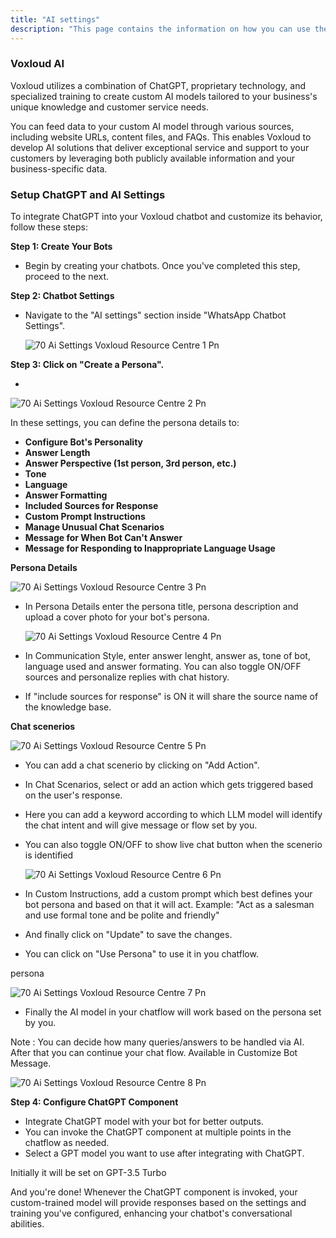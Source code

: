 ```yaml
---
title: "AI settings"
description: "This page contains the information on how you can use the  Voxloud AI to enhance your chatbot capabilities."
---
```


### Voxloud AI

Voxloud utilizes a combination of ChatGPT, proprietary technology, and specialized training to create custom AI models tailored to your business's unique knowledge and customer service needs.

You can feed data to your custom AI model through various sources, including website URLs, content files, and FAQs. This enables  Voxloud to develop AI solutions that deliver exceptional service and support to your customers by leveraging both publicly available information and your business-specific data.

### **Setup ChatGPT and AI Settings**

To integrate ChatGPT into your  Voxloud chatbot and customize its behavior, follow these steps:

**Step 1: Create Your Bots**

- Begin by creating your chatbots. Once you've completed this step, proceed to the next.

**Step 2: Chatbot Settings**

- Navigate to the "AI settings" section inside "WhatsApp Chatbot Settings".

  ![70 Ai Settings  Voxloud Resource Centre 1 Pn](/images/how-botpenguin-works/telegram-ai-setting/70.ai_settings__Voxloud_resource_centre-1.png)

**Step 3: Click on "Create a Persona".**

- 

![70 Ai Settings  Voxloud Resource Centre 2 Pn](/images/how-botpenguin-works/telegram-ai-setting/70.ai_settings__Voxloud_resource_centre-2.png)

In these settings, you can define the persona details to:

- **Configure Bot's Personality**
- **Answer Length**
- **Answer Perspective (1st person, 3rd person, etc.)**
- **Tone**
- **Language**
- **Answer Formatting**
- **Included Sources for Response**
- **Custom Prompt Instructions**
- **Manage Unusual Chat Scenarios**
- **Message for When Bot Can't Answer**
- **Message for Responding to Inappropriate Language Usage**

**Persona Details**

![70 Ai Settings  Voxloud Resource Centre 3 Pn](/images/how-botpenguin-works/telegram-ai-setting/70.ai_settings__Voxloud_resource_centre-3.png)

- In Persona Details enter the persona title, persona description and upload a cover photo for your bot's persona.

  ![70 Ai Settings  Voxloud Resource Centre 4 Pn](/images/how-botpenguin-works/telegram-ai-setting/70.ai_settings__Voxloud_resource_centre-4.png)
- In Communication Style, enter answer lenght, answer as, tone of bot, language used and answer formating. You can also toggle ON/OFF sources and personalize replies with chat history.
- If "include sources for response" is ON it will share the source name of the knowledge base.

**Chat scenerios**

![70 Ai Settings  Voxloud Resource Centre 5 Pn](/images/how-botpenguin-works/telegram-ai-setting/70.ai_settings__Voxloud_resource_centre-5.png)

- You can add a chat scenerio by clicking on "Add Action".
- In Chat Scenarios, select or add an action which gets triggered based on the user's response.
- Here you can add a keyword according to which LLM model will identify the chat intent and will give message or flow set by you.
- You can also toggle ON/OFF to show live chat button when the scenerio is identified

  ![70 Ai Settings  Voxloud Resource Centre 6 Pn](/images/how-botpenguin-works/telegram-ai-setting/70.ai_settings__Voxloud_resource_centre-6.png)
- In Custom Instructions, add a custom prompt which best defines your bot persona and based on that it will act. Example: "Act as a salesman and use formal tone and be polite and friendly"
- And finally click on "Update" to save the changes.
- You can click on "Use Persona" to use it in you chatflow.

persona

![70 Ai Settings  Voxloud Resource Centre 7 Pn](/images/how-botpenguin-works/telegram-ai-setting/70.ai_settings__Voxloud_resource_centre-7.png)

- Finally the AI model in your chatflow will work based on the persona set by you.

Note : You can decide how many queries/answers to be handled via AI. After that you can continue your chat flow. Available in Customize Bot Message.

![70 Ai Settings  Voxloud Resource Centre 8 Pn](/images/how-botpenguin-works/telegram-ai-setting/70.ai_settings__Voxloud_resource_centre-8.png)

**Step 4: Configure ChatGPT Component**

- Integrate ChatGPT model with your bot for better outputs.
- You can invoke the ChatGPT component at multiple points in the chatflow as needed.
- Select a GPT model you want to use after integrating with ChatGPT.

<Info>
  Initially it will be set on GPT-3.5 Turbo
</Info>

And you're done\! Whenever the ChatGPT component is invoked, your custom-trained model will provide responses based on the settings and training you've configured, enhancing your chatbot's conversational abilities.